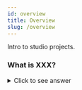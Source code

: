 ```yaml
---
id: overview
title: Overview
slug: /overview
---
```


Intro to studio projects.

### What is XXX?

<details>

<summary> Click to see answer</summary>

Zowe consists of several components. The primary languages are Java and JavaScript. Zowe CLI and Desktop are written in TypeScript. ZSS is written in C, while the cross memory server is written in metal C.

</details>

